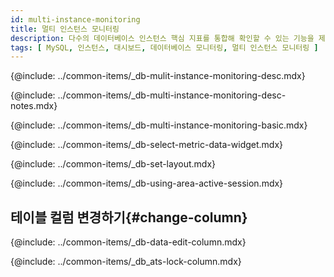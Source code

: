 ```yaml
---
id: multi-instance-monitoring
title: 멀티 인스턴스 모니터링
description: 다수의 데이터베이스 인스턴스 핵심 지표를 통합해 확인할 수 있는 기능을 제공합니다.
tags: [ MySQL, 인스턴스, 대시보드, 데이터베이스 모니터링, 멀티 인스턴스 모니터링 ]
---
```



<!-- 개요 -->
{@include: ../common-items/_db-mulit-instance-monitoring-desc.mdx}

<!-- Notes -->
{@include: ../common-items/_db-multi-instance-monitoring-desc-notes.mdx}

<!-- 기본 화면 안내 -->
{@include: ../common-items/_db-multi-instance-monitoring-basic.mdx} 


<!-- 지표 선택하기 -->
{@include: ../common-items/_db-select-metric-data-widget.mdx}   


<!-- 레이아웃 설정하기 -->
{@include: ../common-items/_db-set-layout.mdx}   


<!-- 액티브 세션 영역 활용하기 -->
{@include: ../common-items/_db-using-area-active-session.mdx}  

## 테이블 컬럼 변경하기{#change-column}

{@include: ../common-items/_db-data-edit-column.mdx}

<!-- 컬럼 정보 안내 -->
{@include: ../common-items/_db_ats-lock-column.mdx}